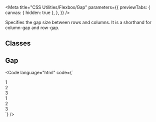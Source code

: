 
<Meta
  title="CSS Utilities/Flexbox/Gap"
  parameters={{
    previewTabs: {
      canvas: { hidden: true },
    },
  }}
/>

<Banner label="Gap" section="CSS Utilities" color="yellow" puzzle />

<Lead>Specifies the gap size between rows and columns. It is a shorthand for column-gap and row-gap.</Lead>

## Classes

<CssFlexboxGap />

## Gap

<Code
  language="html"
  code={`
<div class="is-flex is-flex-wrap-wrap fg-normal mb-normal">
  <div class="is-flex-1 has-background-green-3 has-radius-normal is-flex is-justify-content-center is-align-items-center">1</div>
  <div class="is-flex-1 has-background-green-3 has-radius-normal is-flex is-justify-content-center is-align-items-center">2</div>
  <div class="is-flex-1 has-background-green-3 has-radius-normal is-flex is-justify-content-center is-align-items-center">3</div>
</div>
<div class="is-flex is-flex-wrap-wrap fg-xx-large">
  <div class="is-flex-1 has-background-green-3 has-radius-normal is-flex is-justify-content-center is-align-items-center">1</div>
  <div class="is-flex-1 has-background-green-3 has-radius-normal is-flex is-justify-content-center is-align-items-center">2</div>
  <div class="is-flex-1 has-background-green-3 has-radius-normal is-flex is-justify-content-center is-align-items-center">3</div>
</div>
`}
/>

<Footer>
  <LinkCards>
    <LinkCard
      pageTitle="Foundation/Grid"
      description="The Baloise Design System grid system is a fully responsive and 12 column layout system with six default breakpoints and five container layouts"
    />
    <LinkCard
      pageTitle="Foundation/Design Tokens"
      description="We use design tokens to replace hard-coded values in order to ensure a better consistency"
    />
  </LinkCards>
</Footer>
